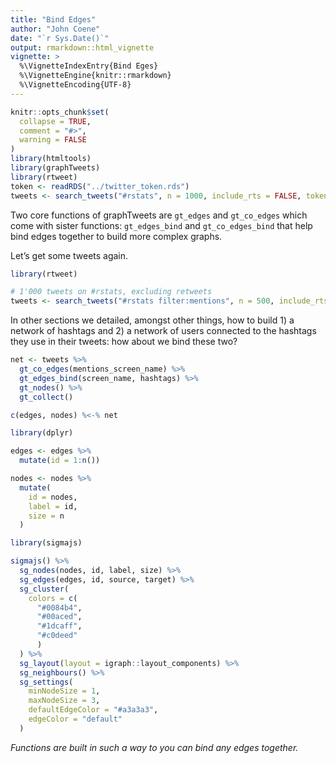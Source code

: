 ```yaml
---
title: "Bind Edges"
author: "John Coene"
date: "`r Sys.Date()`"
output: rmarkdown::html_vignette
vignette: >
  %\VignetteIndexEntry{Bind Eges}
  %\VignetteEngine{knitr::rmarkdown}
  %\VignetteEncoding{UTF-8}
---
```


```r
knitr::opts_chunk$set(
  collapse = TRUE,
  comment = "#>",
  warning = FALSE
)
library(htmltools)
library(graphTweets)
library(rtweet)
token <- readRDS("../twitter_token.rds")
tweets <- search_tweets("#rstats", n = 1000, include_rts = FALSE, token = token, lang = "en")
```

Two core functions of graphTweets are `gt_edges` and `gt_co_edges` which come with sister functions: `gt_edges_bind` and `gt_co_edges_bind` that help bind edges together to build more complex graphs.

Let's get some tweets again.

```r
library(rtweet)

# 1'000 tweets on #rstats, excluding retweets
tweets <- search_tweets("#rstats filter:mentions", n = 500, include_rts = FALSE)
```

In other sections we detailed, amongst other things, how to build 1) a network of hashtags and 2) a network of users connected to the hashtags they use in their tweets: how about we bind these two?

```r
net <- tweets %>% 
  gt_co_edges(mentions_screen_name) %>%
  gt_edges_bind(screen_name, hashtags) %>%
  gt_nodes() %>% 
  gt_collect()

c(edges, nodes) %<-% net

library(dplyr)

edges <- edges %>% 
  mutate(id = 1:n()) 

nodes <- nodes %>% 
  mutate(
    id = nodes,
    label = id,
    size = n
  )

library(sigmajs)

sigmajs() %>% 
  sg_nodes(nodes, id, label, size) %>% 
  sg_edges(edges, id, source, target) %>% 
  sg_cluster(
    colors = c(
      "#0084b4",
      "#00aced",
      "#1dcaff",
      "#c0deed"
      )
  ) %>% 
  sg_layout(layout = igraph::layout_components) %>% 
  sg_neighbours() %>% 
  sg_settings(
    minNodeSize = 1,
    maxNodeSize = 3,
    defaultEdgeColor = "#a3a3a3",
    edgeColor = "default"
  )
```

_Functions are built in such a way to you can bind any edges together._
